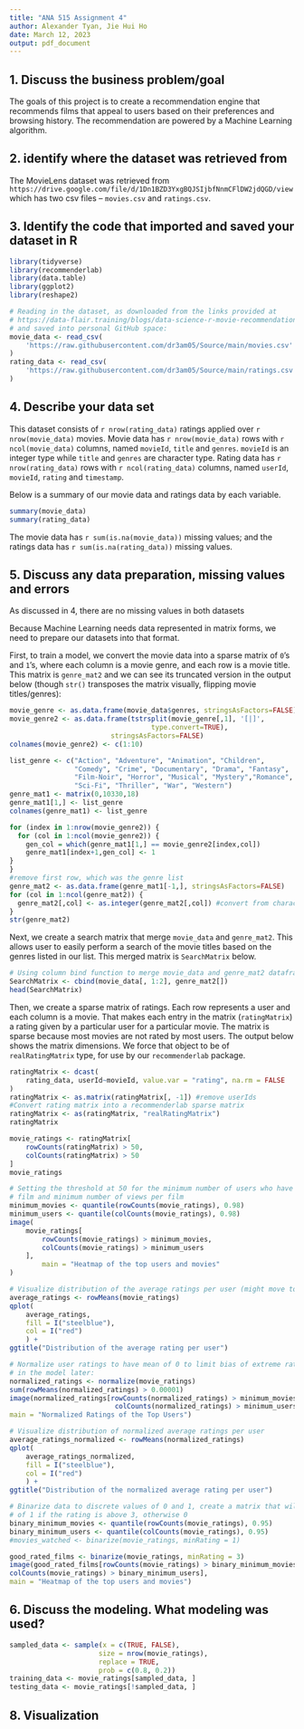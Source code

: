 ```yaml
---
title: "ANA 515 Assignment 4"
author: Alexander Tyan, Jie Hui Ho
date: March 12, 2023
output: pdf_document
---
```


## 1. Discuss the business problem/goal

The goals of this project is to create a recommendation engine that recommends 
films that appeal to users based on their preferences and browsing history. The
 recommendation are powered by a Machine Learning algorithm.

## 2. identify where the dataset was retrieved from

The MovieLens dataset was retrieved from  
`https://drive.google.com/file/d/1Dn1BZD3YxgBQJSIjbfNnmCFlDW2jdQGD/view`  
which has two csv files – `movies.csv` and `ratings.csv`.

## 3. Identify the code that imported and saved your dataset in R

```r
library(tidyverse)
library(recommenderlab)
library(data.table)
library(ggplot2)
library(reshape2)
```

``` r
# Reading in the dataset, as downloaded from the links provided at
# https://data-flair.training/blogs/data-science-r-movie-recommendation/
# and saved into personal GitHub space:
movie_data <- read_csv(
    'https://raw.githubusercontent.com/dr3am05/Source/main/movies.csv'
)
rating_data <- read_csv(
    'https://raw.githubusercontent.com/dr3am05/Source/main/ratings.csv'
)
```

## 4. Describe your data set 



This dataset consists of `r nrow(rating_data)` ratings applied over 
`r nrow(movie_data)` movies. Movie data has `r nrow(movie_data)` rows with 
`r ncol(movie_data)` columns, named `movieId`, `title` and `genres`. `movieId` is 
an integer type while `title` and `genres` are character type.
Rating data has `r nrow(rating_data)` rows with `r ncol(rating_data)` 
columns, named `userId`, `movieId`, `rating` and `timestamp`.

Below is a summary of our movie data and ratings data by each variable. 

``` r
summary(movie_data)
summary(rating_data)
```

The movie data has `r sum(is.na(movie_data))` missing values; 
and the ratings data has `r sum(is.na(rating_data))` missing values.

## 5. Discuss any data preparation, missing values and errors

As discussed in 4, there are no missing values in both datasets

Because Machine Learning needs data represented in matrix forms, we need to
prepare our datasets into that format.

First, to train a model, we convert the movie data into a sparse matrix of 
`0`'s and `1`'s, where each column is a movie genre, and each row is a movie
title. This matrix is `genre_mat2` and we can see its truncated version in the
output below (though `str()` transposes the matrix visually, flipping
movie titles/genres):
```r
movie_genre <- as.data.frame(movie_data$genres, stringsAsFactors=FALSE)
movie_genre2 <- as.data.frame(tstrsplit(movie_genre[,1], '[|]', 
                                   type.convert=TRUE), 
                         stringsAsFactors=FALSE)
colnames(movie_genre2) <- c(1:10)

list_genre <- c("Action", "Adventure", "Animation", "Children", 
                "Comedy", "Crime", "Documentary", "Drama", "Fantasy",
                "Film-Noir", "Horror", "Musical", "Mystery","Romance",
                "Sci-Fi", "Thriller", "War", "Western")
genre_mat1 <- matrix(0,10330,18)
genre_mat1[1,] <- list_genre
colnames(genre_mat1) <- list_genre

for (index in 1:nrow(movie_genre2)) {
  for (col in 1:ncol(movie_genre2)) {
    gen_col = which(genre_mat1[1,] == movie_genre2[index,col])
    genre_mat1[index+1,gen_col] <- 1
}
}
#remove first row, which was the genre list
genre_mat2 <- as.data.frame(genre_mat1[-1,], stringsAsFactors=FALSE) 
for (col in 1:ncol(genre_mat2)) {
  genre_mat2[,col] <- as.integer(genre_mat2[,col]) #convert from characters to integers
}
str(genre_mat2)
```

Next, we create a search matrix that merge `movie_data` and `genre_mat2`. 
This allows user to easily perform a search of the movie titles based on 
the genres listed in our list. This merged matrix is `SearchMatrix` below.

```r
# Using column bind function to merge movie_data and genre_mat2 dataframes
SearchMatrix <- cbind(movie_data[, 1:2], genre_mat2[])
head(SearchMatrix)
```

Then, we create a sparse matrix of ratings. Each row represents a user and each
column is a movie. That makes each entry in the matrix (`ratingMatrix`) a
rating given by a particular user for a particular movie. The matrix is sparse 
because most movies are not rated by most users. The output below shows the
matrix dimensions. We force that object to be of `realRatingMatrix` type, for
use by our `recommenderlab` package.

```r
ratingMatrix <- dcast(
    rating_data, userId~movieId, value.var = "rating", na.rm = FALSE
)
ratingMatrix <- as.matrix(ratingMatrix[, -1]) #remove userIds
#Convert rating matrix into a recommenderlab sparse matrix
ratingMatrix <- as(ratingMatrix, "realRatingMatrix")
ratingMatrix
```

```r
movie_ratings <- ratingMatrix[
    rowCounts(ratingMatrix) > 50,
    colCounts(ratingMatrix) > 50
]
movie_ratings
```

```r
# Setting the threshold at 50 for the minimum number of users who have rated a
# film and minimum number of views per film
minimum_movies <- quantile(rowCounts(movie_ratings), 0.98)
minimum_users <- quantile(colCounts(movie_ratings), 0.98)
image(
    movie_ratings[
        rowCounts(movie_ratings) > minimum_movies,
        colCounts(movie_ratings) > minimum_users
    ],
        main = "Heatmap of the top users and movies"
)
```

```r
# Visualize distribution of the average ratings per user (might move to 8)
average_ratings <- rowMeans(movie_ratings)
qplot(
    average_ratings,
    fill = I("steelblue"),
    col = I("red")
    ) +
ggtitle("Distribution of the average rating per user")
```

```r
# Normalize user ratings to have mean of 0 to limit bias of extreme ratings
# in the model later:
normalized_ratings <- normalize(movie_ratings)
sum(rowMeans(normalized_ratings) > 0.00001)
image(normalized_ratings[rowCounts(normalized_ratings) > minimum_movies,
                          colCounts(normalized_ratings) > minimum_users],
main = "Normalized Ratings of the Top Users")
```

``` r
# Visualize distribution of normalized average ratings per user
average_ratings_normalized <- rowMeans(normalized_ratings)
qplot(
    average_ratings_normalized,
    fill = I("steelblue"),
    col = I("red")
    ) +
ggtitle("Distribution of the normalized average rating per user")
```

``` r
# Binarize data to discrete values of 0 and 1, create a matrix that will consist
# of 1 if the rating is above 3, otherwise 0
binary_minimum_movies <- quantile(rowCounts(movie_ratings), 0.95)
binary_minimum_users <- quantile(colCounts(movie_ratings), 0.95)
#movies_watched <- binarize(movie_ratings, minRating = 1)

good_rated_films <- binarize(movie_ratings, minRating = 3)
image(good_rated_films[rowCounts(movie_ratings) > binary_minimum_movies,
colCounts(movie_ratings) > binary_minimum_users],
main = "Heatmap of the top users and movies")
```

## 6. Discuss the modeling. What modeling was used?

```r
sampled_data <- sample(x = c(TRUE, FALSE),
                      size = nrow(movie_ratings),
                      replace = TRUE,
                      prob = c(0.8, 0.2))
training_data <- movie_ratings[sampled_data, ]
testing_data <- movie_ratings[!sampled_data, ]
```

## 8. Visualization